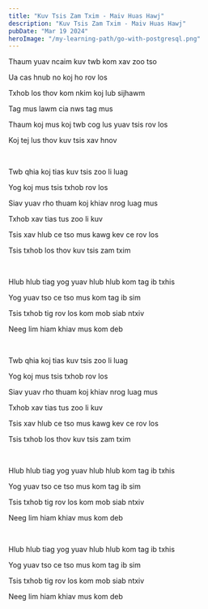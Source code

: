 ```yaml
---
title: "Kuv Tsis Zam Txim - Maiv Huas Hawj"
description: "Kuv Tsis Zam Txim - Maiv Huas Hawj"
pubDate: "Mar 19 2024"
heroImage: "/my-learning-path/go-with-postgresql.png"
---
```


Thaum yuav ncaim kuv twb kom xav zoo tso

Ua cas hnub no koj ho rov los

Txhob los thov kom nkim koj lub sijhawm

Tag mus lawm cia nws tag mus

Thaum koj mus koj twb cog lus yuav tsis rov los

Koj tej lus thov kuv tsis xav hnov

<br />

Twb qhia koj tias kuv tsis zoo li luag

Yog koj mus tsis txhob rov los

Siav yuav rho thuam koj khiav nrog luag mus

Txhob xav tias tus zoo li kuv

Tsis xav hlub ce tso mus kawg kev ce rov los

Tsis txhob los thov kuv tsis zam txim

<br />

Hlub hlub tiag yog yuav hlub hlub kom tag ib txhis

Yog yuav tso ce tso mus kom tag ib sim

Tsis txhob tig rov los kom mob siab ntxiv

Neeg lim hiam khiav mus kom deb

<br />

Twb qhia koj tias kuv tsis zoo li luag

Yog koj mus tsis txhob rov los

Siav yuav rho thuam koj khiav nrog luag mus

Txhob xav tias tus zoo li kuv

Tsis xav hlub ce tso mus kawg kev ce rov los

Tsis txhob los thov kuv tsis zam txim

<br />

Hlub hlub tiag yog yuav hlub hlub kom tag ib txhis

Yog yuav tso ce tso mus kom tag ib sim

Tsis txhob tig rov los kom mob siab ntxiv

Neeg lim hiam khiav mus kom deb

<br />

Hlub hlub tiag yog yuav hlub hlub kom tag ib txhis

Yog yuav tso ce tso mus kom tag ib sim

Tsis txhob tig rov los kom mob siab ntxiv

Neeg lim hiam khiav mus kom deb
